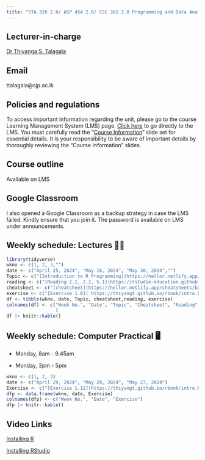 ```yaml
---
title: "STA 326 2.0/ ASP 454 2.0/ CSC 381 2.0 Programming and Data Analysis with R"
---
```


## Lecturer-in-charge

[Dr Thiyanga S. Talagala](https://thiyanga.netlify.app/)

## Email

ttalagala\@sjp.ac.lk

## Policies and regulations

To access important information regarding the unit, please go to the course Learning Management System (LMS) page. [Click here](https://lms.fas.sjp.ac.lk/enrol/index.php?id=3448) to go directly to the LMS. You must carefully read the “[Course Information](https://hellor.netlify.app/2021/week0onsite#1)” slide set for essential details. It is your responsibility to be aware of important details by thoroughly reviewing the “Course Information” slides.

## Course outline

Available on LMS

## Google Classroom

I also opened a Google Classroom as a backup strategy in case the LMS failed. Kindly ensure that you join it. The password is available on LMS under announcements.

## Weekly schedule: Lectures 👩‍🏫

```r
library(tidyverse)
wkno <- c(1, 2, 3,"")
date <- c("April 25, 2024", "May 16, 2024", "May 30, 2024","")
Topic <- c("[Introduction to R Programming](https://hellor.netlify.app/2021/week1/l12021#1)", "[Data Structures in R](https://hellor.netlify.app/slides/l22021#1)", "[Built-in functions in R: Anatomy](https://hellor2023.netlify.app/slides/l32021#1)", "[Working with built-in functions in R](https://hellor2023.netlify.app/slides/l42022#1)")
reading <- c("[Reading 2.1, 2.2, 5.1](https://rstudio-education.github.io/hopr/basics.html)", "[Sections 2.1-2.5](https://thiyangt.github.io/rbook/chap2.html)", "", "")
cheatsheet <- c("[cheatsheet](https://hellor.netlify.app/cheatsheets/baser.pdf)", "", "", "")
exercise <- c("[Exercise 1.8]( https://thiyangt.github.io/rbook/intro.html)", "Exercise 2.6", "", "")
df <- tibble(wkno, date, Topic, cheatsheet,reading, exercise)
colnames(df) <- c("Week No.", "Date", "Topic", "Cheatsheet", "Reading", "Exercise"
                  )
df |> knitr::kable()
```

## Weekly schedule: Computer Practical 🖥️

-   Monday, 8am - 9.45am

-   Monday, 3pm - 5pm

```r
wkno <- c(1, 2, 3)
date <- c("April 29, 2024", "May 20, 2024", "May 27, 2024")
Exercise <- c("[Exercise 1.12](https://thiyangt.github.io/rbook/intro.html)", "[Exercise 2.6](https://thiyangt.github.io/rbook/chap2.html)", "[Exercise 2.10 and 2.12](https://thiyangt.github.io/rbook/chap2.html)")
dfp <- data.frame(wkno, date, Exercise)
colnames(dfp) <- c("Week No.", "Date", "Exercise")
dfp |> knitr::kable()

```

## Video Links

[Installing R](https://www.youtube.com/watch?v=aRwxsAEoRzs&list=PL7Bw8wPdOZXlEVRbvYmP59SapfjfOy5pS&index=1)

[Installing RStudio](https://www.youtube.com/watch?v=Q1NRj2Dzdn0&t=18s)
